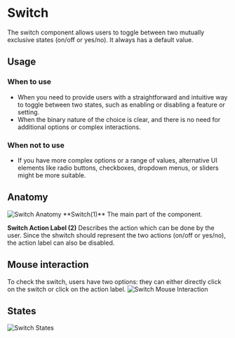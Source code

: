 <Meta of={SwitchStories} />

# Switch
The switch component allows users to toggle between two mutually exclusive states (on/off or yes/no). It always has a default value.

## Usage

### When to use
- When you need to provide users with a straightforward and intuitive way to toggle between two states, such as enabling or disabling a feature or setting.
- When the binary nature of the choice is clear, and there is no need for additional options or complex interactions.

### When not to use
- If you have more complex options or a range of values, alternative UI elements like radio buttons, checkboxes, dropdown menus, or sliders might be more suitable.

## Anatomy
<img src={SwitchAnatomy} alt="Switch Anatomy" />
**Switch(1)**
The main part of the component.

**Switch Action Label (2)**
Describes the action which can be done by the user. Since the shwitch should represent the two actions (on/off or yes/no), the action label can also be disabled. 

## Mouse interaction
To check the switch, users have two options: they can either directly click on the switch or click on the action label.
<img src={SwitchMouseInteraction} alt="Switch Mouse Interaction" />

## States
<img src={SwitchStates} alt="Switch States" />
